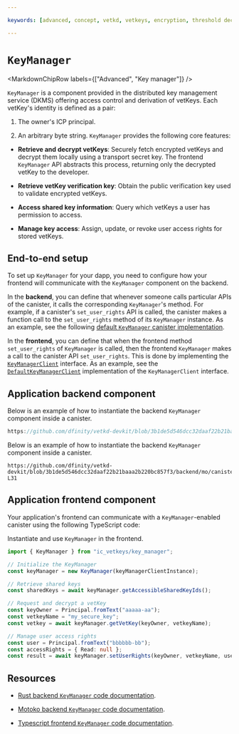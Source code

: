 ```yaml
---

keywords: [advanced, concept, vetkd, vetkeys, encryption, threshold decryption, encrypted threshold key derivation, key manager, dkms, distributed key management service]

---
```



# `KeyManager`

<MarkdownChipRow labels={["Advanced", "Key manager"]} />

<!---------
TODO: code snippets and explanation
-------->

`KeyManager` is a component provided in the distributed key management service (DKMS) offering access control and derivation of vetKeys. Each vetKey's identity is defined as a pair: 

1. The owner's ICP principal.

2. An arbitrary byte string.
`KeyManager` provides the following core features:

- **Retrieve and decrypt vetKeys**: Securely fetch encrypted vetKeys and decrypt them locally using a transport secret key. The frontend `KeyManager` API abstracts this process, returning only the decrypted vetKey to the developer.

- **Retrieve vetKey verification key**: Obtain the public verification key used to validate encrypted vetKeys.

- **Access shared key information**: Query which vetKeys a user has permission to access.

- **Manage key access**: Assign, update, or revoke user access rights for stored vetKeys.

## End-to-end setup

To set up `KeyManager` for your dapp, you need to configure how your frontend will communicate with the `KeyManager` component on the backend.

In the **backend**, you can define that whenever someone calls particular APIs of the canister, it calls the corresponding `KeyManager`'s method. For example, if a canister's `set_user_rights` API is called, the canister makes a function call to the `set_user_rights` method of its `KeyManager` instance. As an example, see the following [default `KeyManager` canister implementation](https://github.com/dfinity/vetkd-devkit/blob/3b1de5d546dcc32daaf22b21baaa2b220bc857f3/backend/rs/canisters/ic_vetkeys_manager_canister/src/lib.rs).

In the **frontend**, you can define that when the frontend method `set_user_rights` of `KeyManager` is called, then the frontend `KeyManager` makes a call to the canister API `set_user_rights`. This is done by implementing the [`KeyManagerClient`](https://5lfyp-mqaaa-aaaag-aleqa-cai.icp0.io/interfaces/ic_vetkeys_tools.KeyManagerClient.html) interface. As an example, see the [`DefaultKeyManagerClient`](https://github.com/dfinity/vetkd-devkit/blob/3b1de5d546dcc32daaf22b21baaa2b220bc857f3/frontend/ic_vetkeys/src/key_manager/key_manager_canister.ts) implementation of the `KeyManagerClient` interface.

## Application backend component

<AdornedTabs groupId="languages">

<TabItem value="rs" label="Rust" default>

Below is an example of how to instantiate the backend `KeyManager` component inside a canister.

```rust no-repl reference
https://github.com/dfinity/vetkd-devkit/blob/3b1de5d546dcc32daaf22b21baaa2b220bc857f3/backend/rs/canisters/ic_vetkeys_manager_canister/src/lib.rs#L1-L31
```

</TabItem>

<TabItem value="motoko" label="Motoko">

Below is an example of how to instantiate the backend `KeyManager` component inside a canister.

```motoko no-repl reference
https://github.com/dfinity/vetkd-devkit/blob/3b1de5d546dcc32daaf22b21baaa2b220bc857f3/backend/mo/canisters/ic_vetkeys_manager_canister/src/Main.mo#L1-L31
```

</TabItem>
</AdornedTabs>

## Application frontend component

Your application's frontend can communicate with a `KeyManager`-enabled canister using the following TypeScript code:

<AdornedTabs groupId="languages">
<TabItem value="ts" label="Typescript" default>

Instantiate and use `KeyManager` in the frontend.

```ts
import { KeyManager } from "ic_vetkeys/key_manager";

// Initialize the KeyManager
const keyManager = new KeyManager(keyManagerClientInstance);

// Retrieve shared keys
const sharedKeys = await keyManager.getAccessibleSharedKeyIds();

// Request and decrypt a vetKey
const keyOwner = Principal.fromText("aaaaa-aa");
const vetkeyName = "my_secure_key";
const vetkey = await keyManager.getVetKey(keyOwner, vetkeyName);

// Manage user access rights
const user = Principal.fromText("bbbbbb-bb");
const accessRights = { Read: null };
const result = await keyManager.setUserRights(keyOwner, vetkeyName, user, accessRights);
```

</TabItem>
</AdornedTabs>

## Resources

- [Rust backend `KeyManager` code documentation](https://todo).

- [Motoko backend `KeyManager` code documentation](https://todo).

- [Typescript frontend `KeyManager` code documentation](https://5lfyp-mqaaa-aaaag-aleqa-cai.icp0.io/classes/ic_vetkeys_tools.KeyManager.html).

<!----
- TODO: end-to-end example
----->